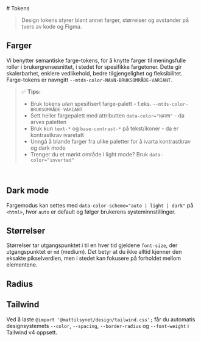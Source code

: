 
<Meta title="Designsystem/Tokens" />
# Tokens

> Design tokens styrer blant annet farger, størrelser og avstander på tvers av kode og Figma. 

<JumpTo />

## Farger
Vi benytter semantiske farge-tokens, for å knytte farger til meningsfulle roller i brukergrensesnittet, i stedet for spesifikke fargetoner.
Dette gir skalerbarhet, enklere vedlikehold, bedre tilgjengelighet og fleksibilitet.
Farge-tokens er navngitt `--mtds-color-NAVN-BRUKSOMRÅDE-VARIANT`.

> ✅ **Tips:**
> - Bruk tokens *uten* spesifisert farge-palett - f.eks. `--mtds-color-BRUKSOMRÅDE-VARIANT`
> - Sett heller fargepalett med attributten `data-color="NAVN"` - da arves paletten
> - Bruk kun `text-*` og `base-contrast-*` på tekst/ikoner - da er kontrastkrav ivaretatt
> - Unngå å blande farger fra ulike paletter for å ivarta kontrastkrav og dark mode
> - Trenger du et mørkt område i light mode? Bruk `data-color="inverted"`

<br />
<Wide><Colors /></Wide>

<Divider data-gap={15} />

## Dark mode

Fargemodus kan settes med `data-color-scheme="auto | light | dark"` på `<html>`, hvor `auto` er default og følger brukerens systeminnstillinger.

<Divider data-gap={15} />

## Størrelser
Størrelser tar utgangspunktet i til en hver tid gjeldene `font-size`, der utgangspunktet er `md` (medium).
Det betyr at du ikke alltid kjenner den eksakte pikselverdien, men i stedet kan fokusere på forholdet mellom elementene.
<Sizes />

<Divider data-gap={15} />

## Radius
<Radius />

<Divider data-gap={15} />

## Tailwind
Ved å laste `@import '@mattilsynet/design/tailwind.css';` får du automatis designsystemets `--color`, `--spacing`, `--border-radius` og `--font-weight` i Tailwind v4 oppsett.

